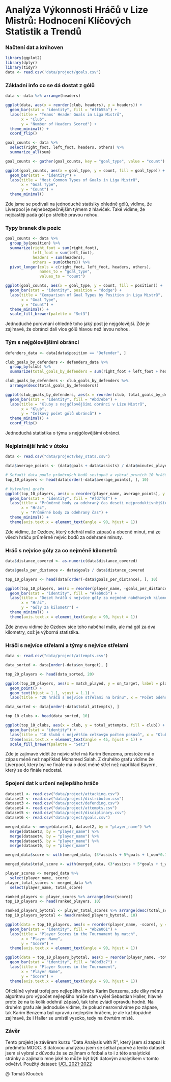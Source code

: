# Analýza Výkonnosti Hráčů v Lize Mistrů: Hodnocení Klíčových Statistik a Trendů

### Načtení dat a knihoven
``` r

library(ggplot2)
library(dplyr)
library(tidyr)
data <- read.csv('data/project/goals.csv')

```

### Základní info co se dá dostat z gólů
```r
data <- data %>% arrange(headers)

ggplot(data, aes(x = reorder(club, headers), y = headers)) +
  geom_bar(stat = "identity", fill = "#ffb55a") +
  labs(title = "Teams' Header Goals in Liga Mistrů",
       x = "Club",
       y = "Number of Headers Scored") +
  theme_minimal() +
  coord_flip()

goal_counts <- data %>%
  select(right_foot, left_foot, headers, others) %>%
  summarize_all(sum)

goal_counts <- gather(goal_counts, key = "goal_type", value = "count")

ggplot(goal_counts, aes(x = goal_type, y = count, fill = goal_type)) +
  geom_bar(stat = "identity") +
  labs(title = "Most Common Types of Goals in Liga Mistrů",
       x = "Goal Type",
       y = "Count") +
  theme_minimal()
```
Zde jsme se podívali na jednoduché statisiky ohledně gólů, vidíme, že Liverpool je nejnebezpečnějším týmem z hlaviček. Také vidíme, že nejčastěji padá gól po střelbě pravou nohou.

### Typy branek dle pozic
```r
goal_counts <- data %>%
  group_by(position) %>%
  summarize(right_foot = sum(right_foot),
            left_foot = sum(left_foot),
            headers = sum(headers),
            others = sum(others)) %>%
  pivot_longer(cols = c(right_foot, left_foot, headers, others),
               names_to = "goal_type",
               values_to = "count")

ggplot(goal_counts, aes(x = goal_type, y = count, fill = position)) +
  geom_bar(stat = "identity", position = "dodge") +
  labs(title = "Comparison of Goal Types by Position in Liga Mistrů",
       x = "Goal Type",
       y = "Count") +
  theme_minimal() +
  scale_fill_brewer(palette = "Set3")
```
Jednoduché porovnání ohledně toho jaký post je nejgólovější. Zde je zajímavé, že obránci dali více gólů hlavou než levou nohou.

### Tým s nejgólovějšími obránci
```r
defenders_data <- data[data$position == "Defender", ]

club_goals_by_defenders <- defenders_data %>%
  group_by(club) %>%
  summarize(total_goals_by_defenders = sum(right_foot + left_foot + headers + others))

club_goals_by_defenders <- club_goals_by_defenders %>%
  arrange(desc(total_goals_by_defenders))

ggplot(club_goals_by_defenders, aes(x = reorder(club, total_goals_by_defenders), y = total_goals_by_defenders)) +
  geom_bar(stat = "identity", fill = "#bd7ebe") +
  labs(title = "Kluby s nejgólovějšími obránci v Lize Mistrů",
       x = "Klub",
       y = "Celkový počet gólů obránců") +
  theme_minimal() +
  coord_flip()
```
Jednoduchá statistika o týmu s nejgólovějšími obránci.

### Nejplatnější hráč v útoku
``` r
data <- read.csv("data/project/key_stats.csv")

data$average_points <- (data$goals + data$assists) / data$minutes_played

# Seřadit data podle průměrných bodů sestupně a vybrat prvních 10 hráčů
top_10_players <- head(data[order(-data$average_points), ], 10)

# Vytvoření grafu
ggplot(top_10_players, aes(x = reorder(player_name, average_points), y = average_points)) +
  geom_bar(stat = "identity", fill = "#fd7f6f") +
  labs(title = "Průměrné body za odehraný čas deseti nejproduktivnějších hráčů",
       x = "Hráč",
       y = "Průměrné body za odehraný čas") +
  theme_minimal() +
  theme(axis.text.x = element_text(angle = 90, hjust = 1))

```
Zde vidíme, že Ozdoev, který odehrál málo zápasů a obecně minut, má ze všech hráču průměrně nejvíc bodů za odehrané minuty.

### Hráč s nejvíce góly za co nejméně kilometrů
```r
data$distance_covered <- as.numeric(data$distance_covered)

data$goals_per_distance <- data$goals / data$distance_covered

top_10_players <- head(data[order(-data$goals_per_distance), ], 10)

ggplot(top_10_players, aes(x = reorder(player_name, -goals_per_distance), y = goals_per_distance)) +
  geom_bar(stat = "identity", fill = "#7eb0d5") +
  labs(title = "Deset hráčů s nejvíce góly za nejméně naběhaných kilometrů",
       x = "Hráč",
       y = "Góly za kilometr") +
  theme_minimal() +
  theme(axis.text.x = element_text(angle = 90, hjust = 1))
```
Zde znovu vidíme že Ozdoev sice toho naběhal málo, ale má gól za dva kilometry, což je výborná statistika.


### Hráči s nejvíce střelami a týmy s nejvíce střelami
```r
data <- read.csv("data/project/attempts.csv")

data_sorted <- data[order(-data$on_target), ]

top_20_players <- head(data_sorted, 20)

ggplot(top_20_players, aes(x = match_played, y = on_target, label = player_name)) +
  geom_point() +
  geom_text(hjust = 1.1, vjust = 1.1) +
  labs(title = "20 hráčů s nejvíce střelami na bránu", x = "Počet odehraných zápasů", y = "Střely na bránu")

data_sorted <- data[order(-data$total_attempts), ]

top_10_clubs <- head(data_sorted, 10)

ggplot(top_10_clubs, aes(x = club, y = total_attempts, fill = club)) +
  geom_bar(stat = "identity") +
  labs(title = "10 klubů s největším celkovým počtem pokusů", x = "Klub", y = "Celkový počet pokusů") +
  theme(axis.text.x = element_text(angle = 45, hjust = 1)) +
  scale_fill_brewer(palette = "Set3")
```
Zde je zajímavé vidět že nejvíc střel má Karim Benzema, prestože má o zápas méně než například Mohamed Salah. Z druhého grafu vidíme že Liverpool, který byl ve finále má o dost méně střel než například Bayern, který se do finále nedostal.

### Spojení dat k určení nejlepšího hráče
```r
dataset1 <- read.csv("data/project/attacking.csv")
dataset2 <- read.csv("data/project/distributon.csv")
dataset3 <- read.csv("data/project/defending.csv")
dataset4 <- read.csv("data/project/attempts.csv")
dataset5 <- read.csv("data/project/disciplinary.csv")
dataset6 <- read.csv("data/project/goals.csv")

merged_data <- merge(dataset1, dataset2, by = "player_name") %>%
  merge(dataset3, by = "player_name") %>%
  merge(dataset4, by = "player_name") %>%
  merge(dataset5, by = "player_name") %>%
  merge(dataset6, by = "player_name")

merged_data$score <- with(merged_data, (3*assists + 5*goals + t_won*0.1 + offsides*(-0.3) - red*5 - yellow*2 + pass_accuracy/50 + dribbles*0.2)/match_played.x)

merged_data$total_score <- with(merged_data, (3*assists + 5*goals + t_won*0.1 + offsides*(-0.3) - red*5 - yellow*2 + pass_accuracy/50 + dribbles*0.2))

player_scores <- merged_data %>%
  select(player_name, score)
player_total_scores <- merged_data %>%
  select(player_name, total_score)

ranked_players <- player_scores %>% arrange(desc(score))
top_10_players <- head(ranked_players, 10)

ranked_players_bytotal <- player_total_scores %>% arrange(desc(total_score))
top_10_players_bytotal <- head(ranked_players_bytotal, 10)

ggplot(data = top_10_players, aes(x = reorder(player_name, -score), y = score)) +
  geom_bar(stat = "identity", fill = "#b2e061") +
  labs(title = "Player Scores in the Tournament by match",
       x = "Player Name",
       y = "Score") +
  theme(axis.text.x = element_text(angle = 90, hjust = 1))

ggplot(data = top_10_players_bytotal, aes(x = reorder(player_name, -total_score), y = total_score)) +
  geom_bar(stat = "identity", fill = "#8bd3c7") +
  labs(title = "Player Scores in the Tournament",
       x = "Player Name",
       y = "Score") +
  theme(axis.text.x = element_text(angle = 90, hjust = 1))
```
Oficiálně vyhrál trofej pro nejlepšího hráče Karim Benzema, zde díky mému algoritmu pro výpočet nejlepšího hráče nám vyšel Sebastian Haller, hlavně proto že na to kolik odehrál zápasů, tak toho zvládl opravdu hodně. Na druhém grafu ale jednoduše vidíme, že pokud nesrovnáváme po zápase, tak Karim Benzema byl opravdu nejlepším hráčem, je ale každopádně zajímavé, že i Haller se umístil vysoko, tedy na čtvrtém místě.

### Závěr
Tento projekt je závěrem kurzu "Data Analysis with R", který jsem si zapsal k předmětu MOOC. S datovou analýzou jsem se setkal poprvé a tento dataset jsem si vybral z důvodu že se zajímam o fotbal a to i z této analytické stránky a zajímalo mne jaké to může být býti datovým analytikem v tomto odvětví.
Použitý dataset: [UCL 2021-2022](https://www.kaggle.com/datasets/azminetoushikwasi/ucl-202122-uefa-champions-league)

@ Tomáš Klouček